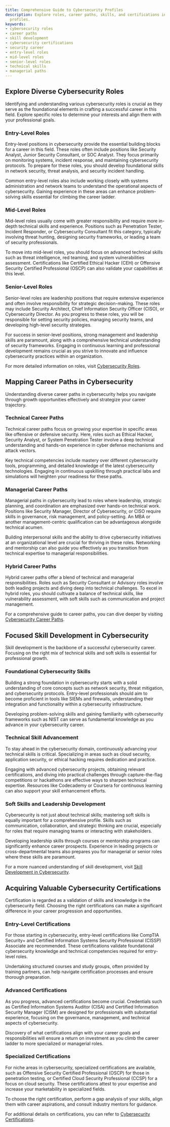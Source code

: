 ```yaml
---
title: Comprehensive Guide to Cybersecurity Profiles
description: Explore roles, career paths, skills, and certifications in cybersecurity
  profiles.
keywords:
- cybersecurity roles
- career paths
- skill development
- cybersecurity certifications
- security career
- entry-level roles
- mid-level roles
- senior-level roles
- technical skills
- managerial paths
---
```


## Explore Diverse Cybersecurity Roles

Identifying and understanding various cybersecurity roles is crucial as they serve as the foundational elements in crafting a successful career in this field. Explore specific roles to determine your interests and align them with your professional goals.

### Entry-Level Roles

Entry-level positions in cybersecurity provide the essential building blocks for a career in this field. These roles often include positions like Security Analyst, Junior Security Consultant, or SOC Analyst. They focus primarily on monitoring systems, incident response, and maintaining cybersecurity protocols. To prepare for these roles, you should develop foundational skills in network security, threat analysis, and security incident handling.

Common entry-level roles also include working closely with systems administration and network teams to understand the operational aspects of cybersecurity. Gaining experience in these areas can enhance problem-solving skills essential for climbing the career ladder.

### Mid-Level Roles

Mid-level roles usually come with greater responsibility and require more in-depth technical skills and experience. Positions such as Penetration Tester, Incident Responder, or Cybersecurity Consultant fit this category, typically involving threat hunting, designing security frameworks, or leading a team of security professionals. 

To move into mid-level roles, you should focus on advanced technical skills such as threat intelligence, red teaming, and system vulnerabilities assessment. Certifications like Certified Ethical Hacker (CEH) or Offensive Security Certified Professional (OSCP) can also validate your capabilities at this level.

### Senior-Level Roles

Senior-level roles are leadership positions that require extensive experience and often involve responsibility for strategic decision-making. These roles may include Security Architect, Chief Information Security Officer (CISO), or Cybersecurity Director. As you progress to these roles, you will be responsible for setting security policies, managing security teams, and developing high-level security strategies.

For success in senior-level positions, strong management and leadership skills are paramount, along with a comprehensive technical understanding of security frameworks. Engaging in continuous learning and professional development remains crucial as you strive to innovate and influence cybersecurity practices within an organization.

For more detailed information on roles, visit [Cybersecurity Roles](career/profile/roles).

## Mapping Career Paths in Cybersecurity

Understanding diverse career paths in cybersecurity helps you navigate through growth opportunities effectively and strategize your career trajectory.

### Technical Career Paths

Technical career paths focus on growing your expertise in specific areas like offensive or defensive security. Here, roles such as Ethical Hacker, Security Analyst, or System Penetration Tester involve a deep technical understanding and hands-on experience in cyber defense mechanisms and attack vectors.

Key technical competencies include mastery over different cybersecurity tools, programming, and detailed knowledge of the latest cybersecurity technologies. Engaging in continuous upskilling through practical labs and simulations will heighten your readiness for these paths.

### Managerial Career Paths

Managerial paths in cybersecurity lead to roles where leadership, strategic planning, and coordination are emphasized over hands-on technical work. Positions like Security Manager, Director of Cybersecurity, or CISO require skills in governance, risk management, and policy-setting. An MBA or another management-centric qualification can be advantageous alongside technical acumen.

Building interpersonal skills and the ability to drive cybersecurity initiatives at an organizational level are crucial for thriving in these roles. Networking and mentorship can also guide you effectively as you transition from technical expertise to managerial responsibilities.

### Hybrid Career Paths

Hybrid career paths offer a blend of technical and managerial responsibilities. Roles such as Security Consultant or Advisory roles involve both leading projects and diving deep into technical challenges. To excel in hybrid roles, you should cultivate a balance of technical skills, like vulnerability assessment, with soft skills such as communication and project management.

For a comprehensive guide to career paths, you can dive deeper by visiting [Cybersecurity Career Paths](career/profile/career_paths).

## Focused Skill Development in Cybersecurity

Skill development is the backbone of a successful cybersecurity career. Focusing on the right mix of technical skills and soft skills is essential for professional growth.

### Foundational Cybersecurity Skills

Building a strong foundation in cybersecurity starts with a solid understanding of core concepts such as network security, threat mitigation, and cybersecurity protocols. Entry-level professionals should aim to become proficient in tools like SIEMs and firewalls, understanding their integration and functionality within a cybersecurity infrastructure.

Developing problem-solving skills and gaining familiarity with cybersecurity frameworks such as NIST can serve as fundamental knowledge as you advance in your cybersecurity career.

### Technical Skill Advancement

To stay ahead in the cybersecurity domain, continuously advancing your technical skills is critical. Specializing in areas such as cloud security, application security, or ethical hacking requires dedication and practice.

Engaging with advanced cybersecurity projects, obtaining relevant certifications, and diving into practical challenges through capture-the-flag competitions or hackathons are effective ways to sharpen technical expertise. Resources like Codecademy or Coursera for continuous learning can also support your skill enhancement efforts.

### Soft Skills and Leadership Development

Cybersecurity is not just about technical skills; mastering soft skills is equally important for a comprehensive profile. Skills such as communication, collaboration, and strategic thinking are crucial, especially for roles that require managing teams or interacting with stakeholders.

Developing leadership skills through courses or mentorship programs can significantly enhance career prospects. Experience in leading projects or cross-departmental teams also prepares you for managerial or senior roles where these skills are paramount.

For a more nuanced understanding of skill development, visit [Skill Development in Cybersecurity](career/profile/skill_development).

## Acquiring Valuable Cybersecurity Certifications

Certification is regarded as a validation of skills and knowledge in the cybersecurity field. Choosing the right certifications can make a significant difference in your career progression and opportunities.

### Entry-Level Certifications

For those starting in cybersecurity, entry-level certifications like CompTIA Security+ and Certified Information Systems Security Professional (CISSP) Associate are recommended. These certifications validate foundational cybersecurity knowledge and technical competencies required for entry-level roles.

Undertaking structured courses and study groups, often provided by training partners, can help navigate certification processes and ensure thorough preparation.

### Advanced Certifications

As you progress, advanced certifications become crucial. Credentials such as Certified Information Systems Auditor (CISA) and Certified Information Security Manager (CISM) are designed for professionals with substantial experience, focusing on the governance, management, and technical aspects of cybersecurity.

Discovery of what certifications align with your career goals and responsibilities will ensure a return on investment as you climb the career ladder to more specialized or managerial roles.

### Specialized Certifications

For niche areas in cybersecurity, specialized certifications are available, such as Offensive Security Certified Professional (OSCP) for those in penetration testing, or Certified Cloud Security Professional (CCSP) for a focus on cloud security. These certifications attest to your expertise and increase your marketability in specialized fields.

To choose the right certification, perform a gap analysis of your skills, align them with career aspirations, and consult industry mentors for guidance.

For additional details on certifications, you can refer to [Cybersecurity Certifications](career/profile/certifications).